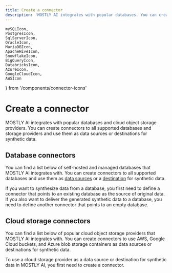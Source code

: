 ```yaml
---
title: Create a connector
description: 'MOSTLY AI integrates with popular databases. You can create connectors to all supported databases and use them as data sources or destinations for synthetic data.'
---
```

    mySQLIcon,
    PostgresIcon,
    SqlServerIcon,
    OracleIcon,
    MariaDBIcon,
    ApacheHiveIcon,
    SnowflakeIcon,
    BigQueryIcon,
    DatabricksIcon,
    AzureIcon,
    GoogleCloudIcon,
    AWSIcon
} from '/components/connector-icons'

# Create a connector

MOSTLY AI integrates with popular databases and cloud object storage providers. You can create connectors to all supported databases and storage providers and use them as data sources or destinations for synthetic data.

## Database connectors

You can find a list below of self-hosted and managed databases that MOSTLY AI integrates with. You can create connectors to all supported databases and use them as [data sources](use/data-source) or a [destination](use/data-destination) for synthetic data.

If you want to synthesize data from a database, you first need to define a connector that points to an existing database as the source of original data. If you also want to deliver the generated synthetic data to a database, you need to define another connector that points to an empty database.

<Cards num={7}>
  <Cards.Card icon={mySQLIcon()} arrow title="MySQL" href="create/mysql" />
  <Cards.Card icon={PostgresIcon()} arrow title="PostgreSQL" href="create/postgresql" />
  <Cards.Card icon={SqlServerIcon()} arrow title="SQL Server" href="create/sql-server" />
  <Cards.Card icon={OracleIcon()} arrow title="Oracle" href="create/oracle" />
  <Cards.Card icon={MariaDBIcon()} arrow title="MariaDB" href="create/mariadb" />
  <Cards.Card icon={ApacheHiveIcon()} arrow title="Apache Hive" href="create/apache-hive" />
  <Cards.Card icon={BigQueryIcon()} arrow title="BigQuery" href="create/bigquery" />
  <Cards.Card icon={SnowflakeIcon()} arrow title="Snowflake" href="create/snowflake" />
  <Cards.Card icon={DatabricksIcon()} arrow title="Databricks" href="create/databricks" />
</Cards>

## Cloud storage connectors

You can find a list below of popular cloud object storage providers that MOSTLY AI integrates with. You can create connectors to use AWS, Google Cloud buckets, and Azure blob storage containers as data sources or destinations for synthetic data.

To use a cloud storage provider as a data source or destination for synthetic data in MOSTLY AI, you first need to create a connector.

<Cards num={3}>
  <Cards.Card icon={AzureIcon()} arrow title="Azure" href="create/azure" />
  <Cards.Card icon={GoogleCloudIcon()} arrow title="Google Cloud" href="create/google-cloud" />
  <Cards.Card icon={AWSIcon()} arrow title="AWS" href="create/aws" />
</Cards>
